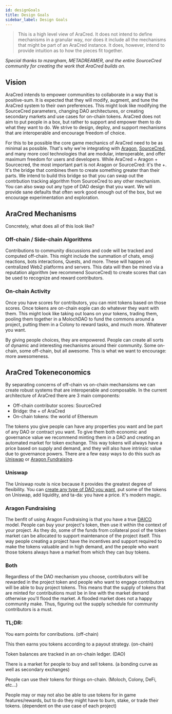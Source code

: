 ```yaml
---
id: designGoals
title: Design Goals
sidebar_label: Design Goals
---
```


> This is a high level view of AraCred. It does not intend to define mechanisms in a granular way, nor does it include all the mechanisms that might be part of an AraCred instance. It does, however, intend to provide intuition as to how the pieces fit together. 

_Special thanks to mzargham, METADREAMER, and the entire SourceCred community for creating the work that AraCred builds on._

## Vision

AraCred intends to empower communities to collaborate in a way that is positive-sum. It is expected that they will modify, augment, and tune the AraCred system to their own preferences. This might look like modifying the SourceCred parameters, changing DAO architectures, or creating secondary markets and use cases for on-chain tokens. AraCred does not aim to put people in a box, but rather to support and empower them to do what they want to do. We strive to design, deploy, and support mechanisms that are interoperable and encourage freedom of choice.

For this to be possible the core game mechanics of AraCred need to be as minimal as possible. That's why we're integrating with [Aragon](https://aragon.org/), [SourceCred](https://sourcecred.io/), and many more cool technologies that are modular, interoperable, and offer maximum freedom for users and developers. While AraCred = Aragon + Sourcecred, the most important part is not Aragon or SourceCred: it's the +. It's the bridge that combines them to create something greater than their parts. We intend to build this bridge so that you can swap out the contrbution tracking algorithm from SourceCred to any other mechanism. You can also swap out any type of DAO design that you want. We will provide sane defaults that often work good enough out of the box, but we encourage experimentation and exploration.

## AraCred Mechanisms

Concretely, what does all of this look like? 

### Off-chain / Side-chain Algorithms

Contributions to community discussions and code will be tracked and computed off-chain. This might include the summation of chats, emoji reactions, bots interactions, Quests, and more. These will happen on centralized Web2 platforms and servers. This data will then be mined via a reputation algorithm (we recommend SourceCred) to create scores that can be used to recognize and reward contributors. 

### On-chain Activity

Once you have scores for contributors, you can mint tokens based on those scores. Once tokens are on-chain eople can do whatever they want with them. This might look like taking out loans on your tokens, trading them, pooling them together in a MolochDAO to fund the commons around a project, putting them in a Colony to reward tasks, and much more. Whatever you want.

By giving people choices, they are empowered. People can create all sorts of dynamic and interesting mechanisms around their community. Some on-chain, some off-chain, but all awesome. This is what we want to encourage: more awesomeness.

## AraCred Tokeneconomics

By separating concerns of off-chain vs on-chain mechansisms we can create robust systems that are interoperable and composable. In the current architecture of AraCred there are 3 main components:
- Off-chain contributor scores: SourceCred 
- Bridge: the + of AraCred 
- On-chain tokens: the world of Ethereum

The tokens you give people can have any properties you want and be part of any DAO or contract you want. To give them both economic and governance value we recommend minting them in a DAO and creating an automated market for token exchange. This way tokens will always have a price based on supply and demand, and they will also have intrinsic value due to governance powers. There are a few easy ways to do this such as [Uniswap](https://uniswap.exchange/) or [Aragon Fundraising](https://fundraising.aragon.black/).  

### Uniswap

The Uniswap route is nice because it provides the greatest degree of flexibility. You can [create any type of DAO you want](https://mainnet.aragon.org/#/create), put some of the tokens on Uniswap, add liquidity, and ta-da: you have a price. It's modern magic.

### Aragon Fundraising

The benfit of using Aragon Fundraising is that you have a true [DAICO](https://ethresear.ch/t/explanation-of-daicos/465) model. People can buy your project's token, then use it within the context of your project. As they do, some of the funds from collateral pool of the token market can be allocated to support maintenance of the project itself. This way people creating a project have the incentives and support required to make the tokens valuable and in high demand, and the people who want those tokens always have a market from which they can buy tokens. 

### Both

Regardless of the DAO mechanism you choose, contributors will be rewarded in the project token and people who want to engage contributors will be able to buy project tokens. This means that the supply of tokens that are minted for contributions must be in line with the market demand otherwise you'll flood the market. A flooded market does not a happy community make. Thus, figuring out the supply schedule for community contributors is a must. 

### TL;DR:

You earn points for conributions. (off-chain) 

This then earns you tokens according to a payout strategy. (on-chain) 

Token balances are tracked in an on-chain ledger. (DAO)

There is a market for people to buy and sell tokens. (a bonding curve as well as secondary exchanges) 

People can use their tokens for things on-chain. (Moloch, Colony, DeFi, etc...)

People may or may not also be able to use tokens for in game features/rewards, but to do they might have to burn, stake, or trade their tokens. (dependent on the use case of each project)